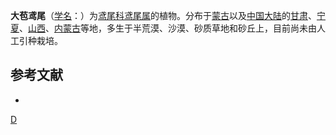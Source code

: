 {{Speciesbox 
| genus = Iris
| species = bungei
| status = NE
| status_system = IUCN3.1
| authority = Maxim.
}}

'''大苞鸢尾'''（[[学名|学名]]：{{lang|la|''Iris bungei''}}）为[[鸢尾科|鸢尾科]][[鸢尾属|鸢尾属]]的植物。分布于[[蒙古|蒙古]]以及[[中国大陆|中国大陆]]的[[甘肃|甘肃]]、[[宁夏|宁夏]]、[[山西|山西]]、[[内蒙古|内蒙古]]等地，多生于半荒漠、沙漠、砂质草地和砂丘上，目前尚未由人工引种栽培。

== 参考文献 ==
<div class="references-small">
* {{cite web| url =http://www.bioinfo.cn/db05/KmzwSpecies.php?action=view&id=11438| title =大苞鸢尾| work =《中国高等植物数据库全库》| publisher =中国科学院微生物研究所| author =昆明植物研究所| accessdate =2009-02-24| deadurl =yes| archiveurl =https://web.archive.org/web/20160305071605/http://www.bioinfo.cn/db05/KmzwSpecies.php?action=view&id=11438| archivedate =2016-03-05}}
</div>
{{Taxonbar|from=Q10937739}}

[[Category:鸢尾属|D]]